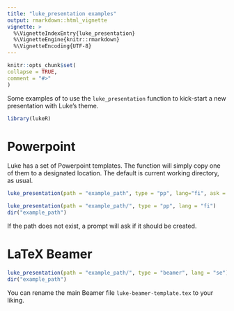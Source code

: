 ```yaml
---
title: "luke_presentation examples"
output: rmarkdown::html_vignette
vignette: >
  %\VignetteIndexEntry{luke_presentation}
  %\VignetteEngine{knitr::rmarkdown}
  %\VignetteEncoding{UTF-8}
---
```


```r
knitr::opts_chunk$set(
collapse = TRUE,
comment = "#>"
)
```

Some examples of to use the `luke_presentation` function to kick-start a new presentation with Luke's theme.

```r
library(lukeR)
```

# Powerpoint

Luke has a set of Powerpoint templates. The function will simply copy one of them to a designated location. The default is current working directory, as usual.

```r
luke_presentation(path = "example_path", type = "pp", lang="fi", ask = FALSE)

```


```r
luke_presentation(path = "example_path/", type = "pp", lang = "fi")
dir("example_path")
```

If the path does not exist, a prompt will ask if it should be created. 

# LaTeX Beamer

```r
luke_presentation(path = "example_path/", type = "beamer", lang = "se")
dir("example_path")
```

You can rename the main Beamer file `luke-beamer-template.tex` to your liking. 


